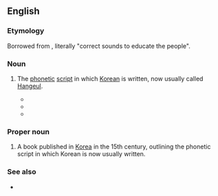 ==English==

===Etymology===
Borrowed from {{bor|en|ko|-}} {{ko-l|^훈민정음|訓民正音}}, literally "correct sounds to educate the people".

===Noun===
{{en-noun|-|head=Hunmin Jeongeum}}

# {{lb|en|archaic}} The [[phonetic]] [[script]] in which [[Korean]] is written, now usually called [[Hangeul]].
#* {{quote-book|en|year=2003 | title=Explorations in Korean Language and Linguistics |author=Gregory K.. Iverson, ‎Ahn Sang-Cheol | page=41| passage=This setting was the same in the ''Revised Nogeoldae'', corrected during the King Seongjong (成宗), and was also the same in ''Translated Nogeoldae'' and ''Nogeoldae Eonhae'', which Korean Hangeul ('''Hunmin Jeongeum''') pronunciations and interpretations are added based on ''Revised Nogeoldae''.}}
#* {{quote-book|en|year=2009| title=Buddhism and Culture - Issues 1-3 |author=| page=61| passage='''Hunmin-jeongeum''' (the original name for Hangul) kept coming to mind.}}
#* {{quote-book|en|year=2013| title=Korea Focus - February 2013|author=The Korea Foundation | page=| passage=Research on '''Hunmin Jeongeum''' as the archetype of the current Korean script is practically nonexistent, to the extent that Japanese research on the subject is highly acclaimed.}}

===Proper noun===
{{en-proper noun|head=Hunmin Jeongeum}}

# A book published in [[Korea]] in the 15th century, outlining the phonetic script in which Korean is now usually written.

===See also===
* {{pedia}}

{{C|en|Books}}